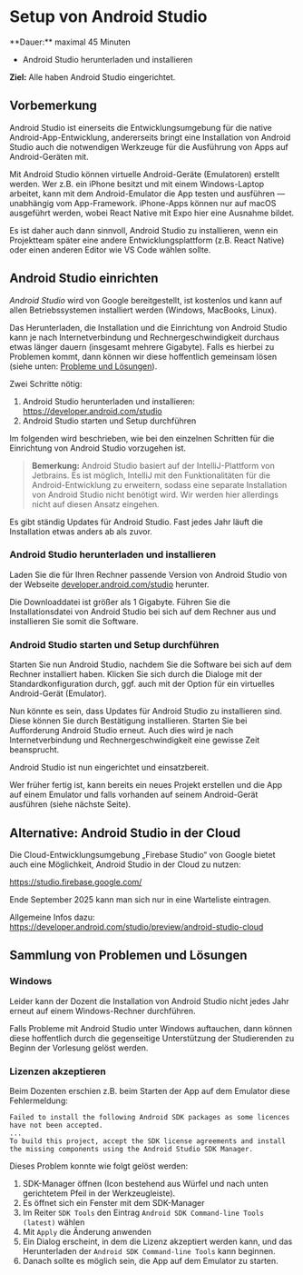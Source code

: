 
# Setup von Android Studio

<Callout>
  **Dauer:** maximal 45 Minuten 

  - Android Studio herunterladen und installieren
  
  **Ziel:** Alle haben Android Studio eingerichtet. 
</Callout>

## Vorbemerkung

Android Studio ist einerseits die Entwicklungsumgebung für die
native Android-App-Entwicklung, andererseits bringt eine Installation
von Android Studio auch die notwendigen Werkzeuge für die
Ausführung von Apps auf Android-Geräten mit.

Mit Android Studio können virtuelle Android-Geräte (Emulatoren)
erstellt werden. Wer z.B. ein iPhone besitzt und mit einem
Windows-Laptop arbeitet, kann mit dem Android-Emulator die
App testen und ausführen &mdash; unabhängig vom App-Framework.
iPhone-Apps können nur auf macOS ausgeführt werden, wobei React Native
mit Expo hier eine Ausnahme bildet.

Es ist daher auch dann sinnvoll, Android Studio zu installieren,
wenn ein Projektteam später eine andere Entwicklungsplattform (z.B. 
React Native) oder einen anderen Editor wie VS Code wählen sollte.

## Android Studio einrichten

_Android Studio_ wird von Google bereitgestellt, ist kostenlos und 
kann auf allen Betriebssystemen installiert werden 
(Windows, MacBooks, Linux).

Das Herunterladen, die Installation und die Einrichtung 
von Android Studio kann je nach Internetverbindung und 
Rechnergeschwindigkeit durchaus etwas länger dauern (insgesamt mehrere Gigabyte). Falls es hierbei zu Problemen kommt, dann können 
wir diese hoffentlich gemeinsam lösen (siehe unten: [Probleme und 
Lösungen](#sammlung-von-problemen-und-lösungen)).

Zwei Schritte nötig:

1. Android Studio herunterladen und installieren: https://developer.android.com/studio
1. Android Studio starten und Setup durchführen

Im folgenden wird beschrieben, wie bei den einzelnen Schritten
für die Einrichtung von Android Studio vorzugehen ist.

> **Bemerkung:** 
> Android Studio basiert auf der IntelliJ-Plattform von 
> Jetbrains. Es ist möglich, IntelliJ mit den 
> Funktionalitäten für die Android-Entwicklung zu erweitern, 
> sodass eine separate Installation von Android Studio nicht 
> benötigt wird. Wir werden hier allerdings nicht auf diesen 
> Ansatz eingehen.

<Callout type="warning" emoji="⚠️">
Es gibt ständig Updates für Android Studio. Fast jedes Jahr läuft die Installation etwas anders ab als zuvor.
</Callout>

### Android Studio herunterladen und installieren
Laden Sie die für Ihren Rechner passende Version von Android Studio von 
der Webseite [developer.android.com/studio](https://developer.android.com/studio)
herunter.

Die Downloaddatei ist größer als 1 Gigabyte. Führen Sie die
Installationsdatei von Android Studio bei sich auf 
dem Rechner aus und installieren Sie somit die Software.

### Android Studio starten und Setup durchführen
Starten Sie nun Android Studio, nachdem Sie die Software bei 
sich auf dem Rechner installiert haben. Klicken Sie sich durch
die Dialoge mit der Standardkonfiguration durch, ggf. auch mit der 
Option für ein virtuelles Android-Gerät (Emulator).

Nun könnte es sein, dass Updates für Android Studio zu 
installieren sind. Diese können Sie durch Bestätigung 
installieren. Starten Sie bei Aufforderung Android Studio 
erneut. Auch dies wird je nach Internetverbindung und 
Rechnergeschwindigkeit eine gewisse Zeit beansprucht.

Android Studio ist nun eingerichtet und einsatzbereit. 

<Callout type="info">
Wer früher fertig ist, kann bereits ein neues
Projekt erstellen und die App auf einem Emulator und falls 
vorhanden auf seinem Android-Gerät ausführen (siehe nächste
Seite).
</Callout>

## Alternative: Android Studio in der Cloud

Die Cloud-Entwicklungsumgebung „Firebase Studio“ von Google
bietet auch eine Möglichkeit, Android Studio in der Cloud zu nutzen:

https://studio.firebase.google.com/

Ende September 2025 kann man sich nur in eine Warteliste eintragen. 

Allgemeine Infos dazu: https://developer.android.com/studio/preview/android-studio-cloud


## Sammlung von Problemen und Lösungen

### Windows 

Leider kann der Dozent die Installation von Android Studio 
nicht jedes Jahr erneut auf einem Windows-Rechner durchführen. 

Falls Probleme mit Android Studio unter Windows auftauchen,
dann können diese hoffentlich durch die gegenseitige 
Unterstützung der Studierenden zu Beginn der Vorlesung gelöst 
werden.

### Lizenzen akzeptieren

Beim Dozenten erschien z.B. beim Starten der App auf dem Emulator 
diese Fehlermeldung:

```
Failed to install the following Android SDK packages as some licences have not been accepted.
...
To build this project, accept the SDK license agreements and install the missing components using the Android Studio SDK Manager.
```

Dieses Problem konnte wie folgt gelöst werden:
1. SDK-Manager öffnen (Icon bestehend aus Würfel und nach unten gerichtetem Pfeil in der Werkzeugleiste).
1. Es öffnet sich ein Fenster mit dem SDK-Manager
1. Im Reiter `SDK Tools` den Eintrag `Android SDK Command-line Tools (latest)` wählen
1. Mit `Apply` die Änderung anwenden
1. Ein Dialog erscheint, in dem die Lizenz akzeptiert werden kann, und das Herunterladen der `Android SDK Command-line Tools` kann beginnen.
1. Danach sollte es möglich sein, die App auf dem Emulator zu starten.

